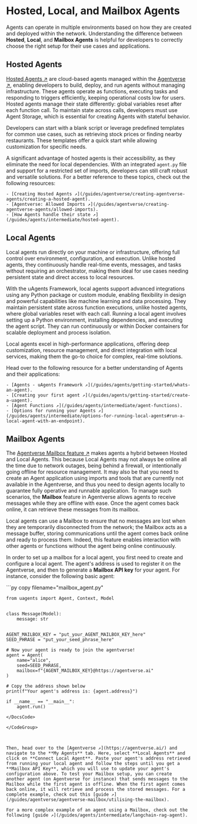 
# Hosted, Local, and Mailbox Agents

Agents can operate in multiple environments based on how they are created and deployed within the network. Understanding the difference between **Hosted**, **Local**, and **Mailbox Agents** is helpful for developers to correctly choose the right setup for their use cases and applications.

## Hosted Agents

[Hosted Agents ↗️](/guides/agentverse/creating-agentverse-agents/creating-a-hosted-agent) are cloud-based agents managed within the [Agentverse ↗️](https://agentverse.ai/), enabling developers to build, deploy, and run agents without managing infrastructure. These agents operate as functions, executing tasks and responding to triggers efficiently, keeping operational costs low for users. Hosted agents manage their state differently: global variables reset after each function call. To maintain state across calls, developers must use Agent Storage, which is essential for creating Agents with stateful behavior.

Developers can start with a blank script or leverage predefined templates for common use cases, such as retrieving stock prices or finding nearby restaurants. These templates offer a quick start while allowing customization for specific needs.

A significant advantage of hosted agents is their accessibility, as they eliminate the need for local dependencies. With an integrated `agent.py` file and support for a restricted set of imports, developers can still craft robust and versatile solutions. For a better reference to these topics, check out the following resources:

    - [Creating Hosted Agents ↗️](/guides/agentverse/creating-agentverse-agents/creating-a-hosted-agent).
    - [Agentverse: Allowed Imports ↗️](/guides/agentverse/creating-agentverse-agents/allowed-imports).
    - [How Agents handle their state ↗️](/guides/agents/intermediate/hosted-agent).

## Local Agents

Local agents run directly on your machine or infrastructure, offering full control over environment, configuration, and execution. Unlike hosted agents, they continuously handle real-time events, messages, and tasks without requiring an orchestrator, making them ideal for use cases needing persistent state and direct access to local resources.

With the uAgents Framework, local agents support advanced integrations using any Python package or custom module, enabling flexibility in design and powerful capabilities like machine learning and data processing. They maintain persistent state across function executions, unlike hosted agents, where global variables reset with each call. Running a local agent involves setting up a Python environment, installing dependencies, and executing the agent script. They can run continuously or within Docker containers for scalable deployment and process isolation.

Local agents excel in high-performance applications, offering deep customization, resource management, and direct integration with local services, making them the go-to choice for complex, real-time solutions.

Head over to the following resource for a better understanding of Agents and their applications:

    - [Agents - uAgents Framework ↗️](/guides/agents/getting-started/whats-an-agent).
    - [Creating your first agent ↗️](/guides/agents/getting-started/create-a-uagent).
    - [Agent Functions ↗️](/guides/agents/intermediate/agent-functions).
    - [Options for running your Agents ↗️](/guides/agents/intermediate/options-for-running-local-agents#run-a-local-agent-with-an-endpoint).

## Mailbox Agents

The [Agentverse Mailbox feature ↗️](/guides/agents/intermediate/mailbox) makes agents a hybrid between Hosted and Local Agents. This because Local Agents may not always be online all the time due to network outages, being behind a firewall, or intentionally going offline for resource management. It may also be that you need to create an Agent application using imports and tools that are currently not available in the Agentverse, and thus you need to design agents locally to guarantee fully operative and runnable application.  To manage such scenarios, the **Mailbox** feature in Agentverse allows agents to receive messages while they are offline with ease. Once the agent comes back online, it can retrieve these messages from its mailbox.

Local agents can use a Mailbox to ensure that no messages are lost when they are temporarily disconnected from the network; the Mailbox acts as a message buffer, storing communications until the agent comes back online and ready to process them. Indeed, this feature enables interaction with other agents or functions without the agent being online continuously.

In order to set up a mailbox for a local agent, you first need to create and configure a local agent. The agent's address is used to register it on the Agentverse, and then to generate a **Mailbox API key** for your agent. For instance, consider the following basic agent:

<GithubCodeSegment digest="67d527d8ecb6cc3ea76fdce279b2a78a">
    <CodeSegment
        path="https://github.com/fetchai/uAgent-Examples/blob/main/5-documentation/guides/agents/intermediate/agent-types/mailbox_agent.py"
        lineStart={1}
        lineEnd={22}
        hosted={true}
    />
</GithubCodeSegment>
<CodeGroup dynamic hasCopy isLocalHostedFile digest='67d527d8ecb6cc3ea76fdce279b2a78a'>

<DocsCode local={true}>
	```py copy filename="mailbox_agent.py"

	from uagents import Agent, Context, Model
	
	
	class Message(Model):
	    message: str
	
	
	AGENT_MAILBOX_KEY = "put_your_AGENT_MAILBOX_KEY_here"
	SEED_PHRASE = "put_your_seed_phrase_here"
	
	# Now your agent is ready to join the agentverse!
	agent = Agent(
	    name="alice",
	    seed=SEED_PHRASE,
	    mailbox=f"{AGENT_MAILBOX_KEY}@https://agentverse.ai"
	)
	
	# Copy the address shown below
	print(f"Your agent's address is: {agent.address}")
	
	if __name__ == "__main__":
	    agent.run()

```
</DocsCode>

</CodeGroup>



Then, head over to the [Agentverse ↗️](https://agentverse.ai/) and navigate to the **My Agents** tab. Here, select **Local Agents** and click on **Connect Local Agent**. Paste your agent's address retrieved from running your local agent and follow the steps until you get a **Mailbox API Key**, which you will use to update your agent's configuration above. To test your Mailbox setup, you can create another agent (on Agentverse for instance) that sends messages to the Mailbox while the first agent is offline. When the first agent comes back online, it will retrieve and process the stored messages. For a complete example, check out this [guide ↗️](/guides/agentverse/agentverse-mailbox/utilising-the-mailbox).

For a more complex example of an agent using a Mailbox, check out the following [guide ↗️](/guides/agents/intermediate/langchain-rag-agent).
